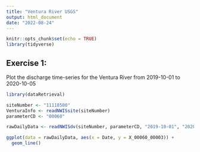 ```yaml
---
title: "Ventura River USGS"
output: html_document
date: "2022-08-24"
---
```


```r
knitr::opts_chunk$set(echo = TRUE)
library(tidyverse)
```

## Exercise 1:
Plot the discharge time-series for the Ventura River from 2019-10-01 to 2020-10-05

```r
library(dataRetrieval)

siteNumber <- "11118500"
VenturaInfo <- readNWISsite(siteNumber)
parameterCD <- "00060"

rawDailyData <- readNWISdv(siteNumber, parameterCD, "2019-10-01", "2020-10-05")

ggplot(data = rawDailyData, aes(x = Date, y = X_00060_00003)) +
  geom_line()
```

